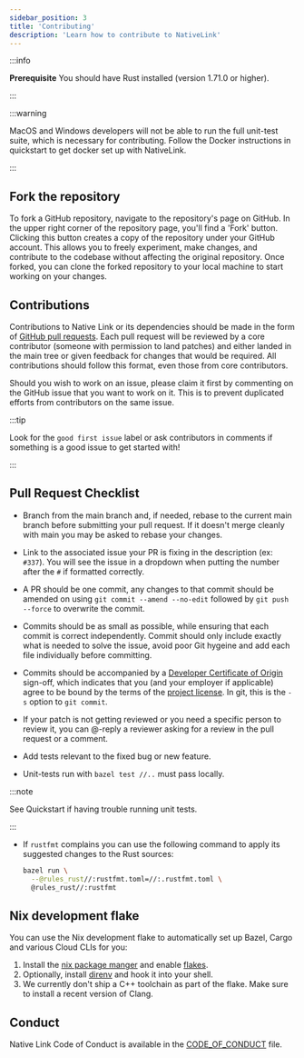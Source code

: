 ```yaml
---
sidebar_position: 3
title: 'Contributing'
description: 'Learn how to contribute to NativeLink'
---
```


:::info

  **Prerequisite** You should have Rust installed (version 1.71.0 or
  higher).

:::

:::warning

MacOS and Windows developers will not be able to run the full unit-test suite, which is necessary for contributing. Follow the Docker instructions in quickstart to get docker set up with NativeLink.

:::

## Fork the repository

To fork a GitHub repository, navigate to the repository's page on GitHub. In the upper right corner of the repository page, you'll find a 'Fork' button. Clicking this button creates a copy of the repository under your GitHub account. This allows you to freely experiment, make changes, and contribute to the codebase without affecting the original repository. Once forked, you can clone the forked repository to your local machine to start working on your changes.

## Contributions

Contributions to Native Link or its dependencies should be made in the form of
[GitHub pull requests](https://docs.github.com/en/pull-requests/collaborating-with-pull-requests/proposing-changes-to-your-work-with-pull-requests/creating-a-pull-request-from-a-fork). Each pull request will be reviewed by a core contributor
(someone with permission to land patches) and either landed in the main tree or
given feedback for changes that would be required. All contributions should
follow this format, even those from core contributors.

Should you wish to work on an issue, please claim it first by commenting on
the GitHub issue that you want to work on it. This is to prevent duplicated
efforts from contributors on the same issue.

:::tip

Look for the `good first issue` label or ask contributors in comments if something is a good issue to get started with!

:::

## Pull Request Checklist

- Branch from the main branch and, if needed, rebase to the current main
  branch before submitting your pull request. If it doesn't merge cleanly with
  main you may be asked to rebase your changes.

- Link to the associated issue your PR is fixing in the description (ex: `#337`). You will see the issue in a dropdown when putting the number after the `#` if formatted correctly.

- A PR should be one commit, any changes to that commit should be amended on using `git commit --amend --no-edit` followed by `git push --force` to overwrite the commit.

- Commits should be as small as possible, while ensuring that each commit is
  correct independently. Commit should only include exactly what is needed to solve the issue, avoid poor Git hygeine and add each file individually before committing.

- Commits should be accompanied by a [Developer Certificate of Origin](http://developercertificate.org)
  sign-off, which indicates that you (and your employer if applicable) agree to
  be bound by the terms of the [project license](https://github.com/TraceMachina/nativelink/blob/main/LICENSE). In git, this is the
  `-s` option to `git commit`.

- If your patch is not getting reviewed or you need a specific person to review
  it, you can @-reply a reviewer asking for a review in the pull request or a
  comment.

- Add tests relevant to the fixed bug or new feature.

- Unit-tests run with `bazel test //..` must pass locally.

:::note

See Quickstart if having trouble running unit tests.

:::

- If `rustfmt` complains you can use the following command to apply its
  suggested changes to the Rust sources:

  ```sh
  bazel run \
    --@rules_rust//:rustfmt.toml=//:.rustfmt.toml \
    @rules_rust//:rustfmt
  ```

## Nix development flake

You can use the Nix development flake to automatically set up Bazel, Cargo and
various Cloud CLIs for you:

1. Install the [nix package manger](https://nixos.org/download.html) and enable
   [flakes](https://nixos.wiki/wiki/Flakes).
2. Optionally, install [direnv](https://direnv.net/docs/installation.html) and
   hook it into your shell.
3. We currently don't ship a C++ toolchain as part of the flake. Make sure to
   install a recent version of Clang.


## Conduct

Native Link Code of Conduct is available in the
[CODE_OF_CONDUCT](https://github.com/TraceMachina/nativelink/blob/main/CODE_OF_CONDUCT.md) file.
